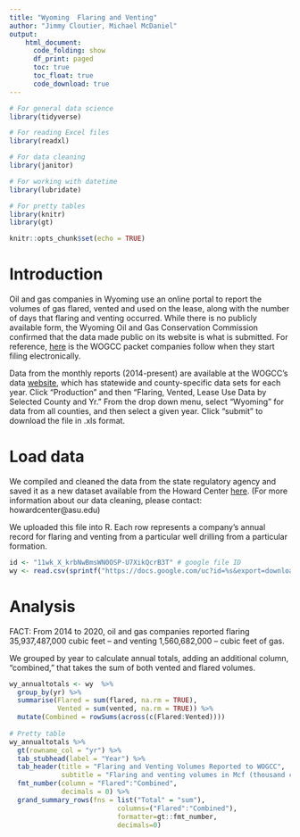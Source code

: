 ```yaml
---
title: "Wyoming  Flaring and Venting"
author: "Jimmy Cloutier, Michael McDaniel"
output:
    html_document:
      code_folding: show
      df_print: paged
      toc: true
      toc_float: true
      code_download: true
---
```


```r

# For general data science
library(tidyverse)

# For reading Excel files
library(readxl)

# For data cleaning
library(janitor)

# For working with datetime
library(lubridate)

# For pretty tables
library(knitr)
library(gt)

knitr::opts_chunk$set(echo = TRUE)

```

# Introduction 

Oil and gas companies in Wyoming use an online portal to report the volumes of gas flared, vented and used on the lease, along with the number of days that flaring and venting occurred. While there is no publicly available form, the Wyoming Oil and Gas Conservation Commission confirmed that the data made public on its website is what is submitted. For reference, [here](http://pipeline.wyo.gov/legacywogcce.cfm) is the WOGCC packet companies follow when they start filing electronically.

Data from the monthly reports (2014-present) are available at the WOGCC’s data [website](http://pipeline.wyo.gov/legacywogcce.cfm), which has statewide and county-specific data sets for each year. Click “Production” and then “Flaring, Vented, Lease Use Data by Selected County and Yr.” From the drop down menu, select “Wyoming” for data from all counties, and then select a given year. Click “submit” to download the file in .xls format. 


# Load data

We compiled and cleaned the data from the state regulatory agency and saved it as a new dataset available from the Howard Center [here](https://drive.google.com/file/d/11wk_X_krbNwBmsWN0OSP-U7XikQcrB3T/view?usp=sharing). (For more information about our data cleaning, please contact: howardcenter@asu.edu) 

We uploaded this file into R. Each row represents a company's annual record for flaring and venting from a particular well drilling from a particular formation. 


```r

id <- "11wk_X_krbNwBmsWN0OSP-U7XikQcrB3T" # google file ID
wy <- read.csv(sprintf("https://docs.google.com/uc?id=%s&export=download", id))

```


# Analysis

FACT: From 2014 to 2020, oil and gas companies reported flaring 35,937,487,000 cubic feet -- and venting 1,560,682,000 -- cubic feet of gas. 

We grouped by year to calculate annual totals, adding an additional column, "combined," that takes the sum of both vented and flared volumes. 


```r


wy_annualtotals <- wy  %>%
  group_by(yr) %>%
  summarise(Flared = sum(flared, na.rm = TRUE),
            Vented = sum(vented, na.rm = TRUE)) %>%
  mutate(Combined = rowSums(across(c(Flared:Vented))))
  
# Pretty table
wy_annualtotals %>%
  gt(rowname_col = "yr") %>%
  tab_stubhead(label = "Year") %>%
  tab_header(title = "Flaring and Venting Volumes Reported to WOGCC",
             subtitle = "Flaring and venting volumes in Mcf (thousand cubic feet)") %>%
  fmt_number(column = "Flared":"Combined",
             decimals = 0) %>%
  grand_summary_rows(fns = list("Total" = "sum"), 
                           columns=("Flared":"Combined"), 
                           formatter=gt::fmt_number, 
                           decimals=0)

```

